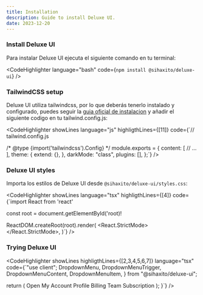 ---
title: Installation
description: Guide to install Deluxe UI.
date: 2023-12-20
---

<Steps>

### Install Deluxe UI

Para instalar Deluxe UI ejecuta el siguiente comando en tu terminal:

<CodeHighlighter language="bash" code={`npm install @sihaxito/deluxe-ui`} />

### TailwindCSS setup

Deluxe UI utiliza tailwindcss, por lo que deberás tenerlo instalado y configurado, puedes seguir la <a href="https://tailwindcss.com/docs/installation">guia oficial de instalacion</a> y añadir el siguiente codigo en tu tailwind.config.js:

<CodeHighlighter
  showLines
  language="js"
  highligthLines={[11]}
  code={`// tailwind.config.js

/\* @type {import('tailwindcss').Config} */
module.exports = {
    content: [
        // ...
    ],
    theme: {
        extend: {},
    },
    darkMode: "class",
    plugins: [],
};`}
/>

### Deluxe UI styles

Importa los estilos de Deluxe UI desde `@sihaxito/deluxe-ui/styles.css`:

<CodeHighlighter
  showLines
  language="tsx"
  highligthLines={[4]}
  code={`import React from 'react'

const root = document.getElementById('root)!

ReactDOM.createRoot(root).render(
  <React.StrictMode>
    <App />
  </React.StrictMode>,
)`}
/>
### Trying Deluxe UI
<CodeHighlighter
  showLines
  highligthLines={[2,3,4,5,6,7]}
  language="tsx"
  code={`"use client";
  DropdownMenu,
  DropdownMenuTrigger,
  DropdownMenuContent,
  DropdownMenuItem,
} from "@sihaxito/deluxe-ui";

  return (
    <DropdownMenu>
        <DropdownMenuTrigger>Open</DropdownMenuTrigger>
        <DropdownMenuContent>
            <DropdownMenuLabel>My Account</DropdownMenuLabel>
            <DropdownMenuSeparator />
            <DropdownMenuItem>Profile</DropdownMenuItem>
            <DropdownMenuItem>Billing</DropdownMenuItem>
            <DropdownMenuItem>Team</DropdownMenuItem>
            <DropdownMenuItem>Subscription</DropdownMenuItem>
        </DropdownMenuContent>
    </DropdownMenu>
  );
}`}
/>
</Steps>
